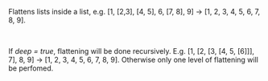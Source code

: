 Flattens lists inside a list, e.g. [1, [2,3], [4, 5], 6, [7, 8], 9] -> [1, 2, 3, 4, 5, 6, 7, 8, 9].  

   

If *deep = true*, flattening will be done recursively. E.g. [1, [2, [3, [4, 5, [6]]], 7], 8, 9] -> [1, 2, 3, 4, 5, 6, 7, 8, 9]. Otherwise only one level of flattening will be perfomed.